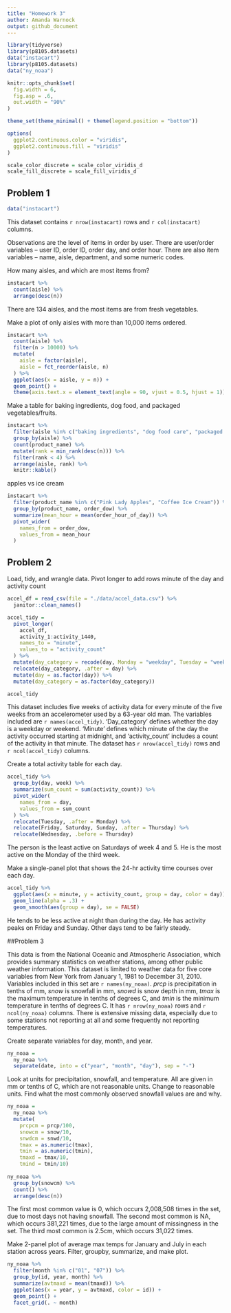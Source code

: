 ```yaml
---
title: "Homework 3"
author: Amanda Warnock
output: github_document
---
```




```r
library(tidyverse)
library(p8105.datasets)
data("instacart")
library(p8105.datasets)
data("ny_noaa")

knitr::opts_chunk$set(
  fig.width = 6,
  fig.asp = .6,
  out.width = "90%"
)

theme_set(theme_minimal() + theme(legend.position = "bottom"))

options(
  ggplot2.continuous.color = "viridis",
  ggplot2.continuous.fill = "viridis"
)

scale_color_discrete = scale_color_viridis_d
scale_fill_discrete = scale_fill_viridis_d
```


## Problem 1

```r
data("instacart")
```

This dataset contains `r nrow(instacart)` rows and `r col(instacart)` columns. 

Observations are the level of items in order by user. There are user/order variables -- user ID, order ID, order day, and order hour. There are also item variables -- name, aisle, department, and some numeric codes. 

How many aisles, and which are most items from?

```r
instacart %>% 
  count(aisle) %>% 
  arrange(desc(n))
```

There are 134 aisles, and the most items are from fresh vegetables. 


Make a plot of only aisles with more than 10,000 items ordered. 

```r
instacart %>% 
  count(aisle) %>% 
  filter(n > 10000) %>% 
  mutate(
    aisle = factor(aisle), 
    aisle = fct_reorder(aisle, n)
  ) %>% 
  ggplot(aes(x = aisle, y = n)) +
  geom_point() +
  theme(axis.text.x = element_text(angle = 90, vjust = 0.5, hjust = 1))
```


Make a table for baking ingredients, dog food, and packaged vegetables/fruits.

```r
instacart %>% 
  filter(aisle %in% c("baking ingredients", "dog food care", "packaged vegetables fruits")) %>% 
  group_by(aisle) %>% 
  count(product_name) %>% 
  mutate(rank = min_rank(desc(n))) %>% 
  filter(rank < 4) %>% 
  arrange(aisle, rank) %>% 
  knitr::kable()
```

apples vs ice cream

```r
instacart %>% 
  filter(product_name %in% c("Pink Lady Apples", "Coffee Ice Cream")) %>% 
  group_by(product_name, order_dow) %>% 
  summarize(mean_hour = mean(order_hour_of_day)) %>% 
  pivot_wider(
    names_from = order_dow,
    values_from = mean_hour
  )
```


## Problem 2

Load, tidy, and wrangle data. Pivot longer to add rows minute of the day and activity count

```r
accel_df = read_csv(file = "./data/accel_data.csv") %>% 
  janitor::clean_names()

accel_tidy = 
  pivot_longer(
    accel_df,
    activity_1:activity_1440,
    names_to = "minute",
    values_to = "activity_count"
  ) %>% 
  mutate(day_category = recode(day, Monday = "weekday", Tuesday = "weekday", Wednesday = "weekday", Thursday = "weekday", Friday = "weekday", Saturday = "weekend", Sunday = "weekend")) %>% 
  relocate(day_category, .after = day) %>% 
  mutate(day = as.factor(day)) %>% 
  mutate(day_category = as.factor(day_category))

accel_tidy
```

This dataset includes five weeks of activity data for every minute of the five weeks from an accelerometer used by a 63-year old man. The variables included are `r names(accel_tidy)`. 'Day_category' defines whether the day is a weekday or weekend. 'Minute' defines which minute of the day the activity occurred starting at midnight, and 'activity_count' includes a count of the activity in that minute. The dataset has `r nrow(accel_tidy)` rows and `r ncol(accel_tidy)` columns.


Create a total activity table for each day.

```r
accel_tidy %>% 
  group_by(day, week) %>% 
  summarize(sum_count = sum(activity_count)) %>% 
  pivot_wider(
    names_from = day,
    values_from = sum_count
  ) %>% 
  relocate(Tuesday, .after = Monday) %>% 
  relocate(Friday, Saturday, Sunday, .after = Thursday) %>% 
  relocate(Wednesday, .before = Thursday)

```
The person is the least active on Saturdays of week 4 and 5. He is the most active on the Monday of the third week. 

Make a single-panel plot that shows the 24-hr activity time courses over each day.

```r
accel_tidy %>% 
  ggplot(aes(x = minute, y = activity_count, group = day, color = day)) +
  geom_line(alpha = .3) +
  geom_smooth(aes(group = day), se = FALSE)
```
He tends to be less active at night than during the day. He has activity peaks on Friday and Sunday. Other days tend to be fairly steady. 

##Problem 3

This data is from the National Oceanic and Atmospheric Association, which provides summary statistics on weather stations, among other public weather information. This dataset is limited to weather data for five core variables from New York from January 1, 1981 to December 31, 2010. Variables included in this set are `r names(ny_noaa)`. *prcp* is precipitation in tenths of mm, *snow* is snowfall in mm, *snowd* is snow depth in mm, *tmax* is the maximum temperature in tenths of degrees C, and *tmin* is the minimum temperature in tenths of degrees C. It has `r nrow(ny_noaa)` rows and `r ncol(ny_noaa)` columns. There is extensive missing data, especially due to some stations not reporting at all and some frequently not reporting temperatures. 

Create separate variables for day, month, and year. 

```r
ny_noaa = 
  ny_noaa %>% 
  separate(date, into = c("year", "month", "day"), sep = "-")
```

Look at units for precipitation, snowfall, and temperature. All are given in mm or tenths of C, which are not reasonable units. Change to reasonable units. Find what the most commonly observed snowfall values are and why.  

```r
ny_noaa = 
  ny_noaa %>% 
  mutate(
    prcpcm = prcp/100, 
    snowcm = snow/10,
    snwdcm = snwd/10,
    tmax = as.numeric(tmax),
    tmin = as.numeric(tmin),
    tmaxd = tmax/10,
    tmind = tmin/10)
  
ny_noaa %>% 
  group_by(snowcm) %>% 
  count() %>% 
  arrange(desc(n))
```

The first most common value is 0, which occurs 2,008,508 times in the set, due to most days not having snowfall. The second most common is NA, which occurs 381,221 times, due to the large amount of missingness in the set. The third most common is 2.5cm, which occurs 31,022 times.

Make 2-panel plot of average max temps for January and July in each station across years. Filter, groupby, summarize, and make plot. 

```r
ny_noaa %>% 
  filter(month %in% c("01", "07")) %>% 
  group_by(id, year, month) %>% 
  summarize(avtmaxd = mean(tmaxd)) %>% 
  ggplot(aes(x = year, y = avtmaxd, color = id)) +
  geom_point() +
  facet_grid(. ~ month)
```

